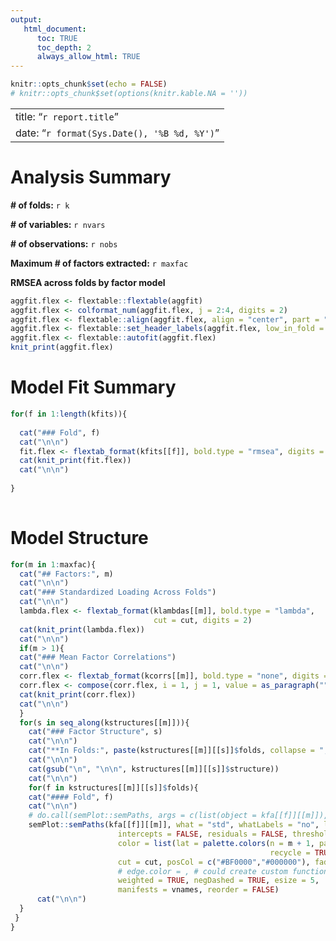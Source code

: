 ```yaml
---
output:
   html_document:
      toc: TRUE
      toc_depth: 2
      always_allow_html: TRUE
---
```


```r
knitr::opts_chunk$set(echo = FALSE)
# knitr::opts_chunk$set(options(knitr.kable.NA = ''))

```

---
title: "`r report.title`"
date: "`r format(Sys.Date(), '%B %d, %Y')`"
---

# Analysis Summary

**# of folds:** `r k`

**# of variables:** `r nvars`

**# of observations:** `r nobs`

**Maximum # of factors extracted:** `r maxfac`

**RMSEA across folds by factor model**

```r
aggfit.flex <- flextable::flextable(aggfit)
aggfit.flex <- colformat_num(aggfit.flex, j = 2:4, digits = 2)
aggfit.flex <- flextable::align(aggfit.flex, align = "center", part = "all")
aggfit.flex <- flextable::set_header_labels(aggfit.flex, low_in_fold = "lowest in fold")
aggfit.flex <- flextable::autofit(aggfit.flex)
knit_print(aggfit.flex)
```



# Model Fit Summary

```r
for(f in 1:length(kfits)){
  
  cat("### Fold", f)
  cat("\n\n")
  fit.flex <- flextab_format(kfits[[f]], bold.type = "rmsea", digits = 2)
  cat(knit_print(fit.flex))
  cat("\n\n")
  
}
  
```


# Model Structure

```r

for(m in 1:maxfac){
  cat("## Factors:", m)
  cat("\n\n")
  cat("### Standardized Loading Across Folds")
  cat("\n\n")
  lambda.flex <- flextab_format(klambdas[[m]], bold.type = "lambda",
                                cut = cut, digits = 2)
  cat(knit_print(lambda.flex))
  cat("\n\n")
  if(m > 1){
  cat("### Mean Factor Correlations")
  cat("\n\n")
  corr.flex <- flextab_format(kcorrs[[m]], bold.type = "none", digits = 2)
  corr.flex <- compose(corr.flex, i = 1, j = 1, value = as_paragraph(""), part = "header")
  cat(knit_print(corr.flex))
  cat("\n\n")
  }
  for(s in seq_along(kstructures[[m]])){
    cat("### Factor Structure", s)
    cat("\n\n")
    cat("**In Folds:", paste(kstructures[[m]][[s]]$folds, collapse = ", "), "**")
    cat("\n\n")
    cat(gsub("\n", "\n\n", kstructures[[m]][[s]]$structure))
    cat("\n\n")
    for(f in kstructures[[m]][[s]]$folds){
    cat("#### Fold", f)
    cat("\n\n")
    # do.call(semPlot::semPaths, args = c(list(object = kfa[[f]][[m]]), plot.settings))
    semPlot::semPaths(kfa[[f]][[m]], what = "std", whatLabels = "no", layout = "tree",
                        intercepts = FALSE, residuals = FALSE, thresholds = FALSE,
                        color = list(lat = palette.colors(n = m + 1, palette = "Okabe-Ito",
                                                          recycle = TRUE)[-1]),
                        cut = cut, posCol = c("#BF0000","#000000"), fade = FALSE,
                        # edge.color = , # could create custom function to utilize this argument
                        weighted = TRUE, negDashed = TRUE, esize = 5,
                        manifests = vnames, reorder = FALSE)
      cat("\n\n")
  }
 }
}

```

